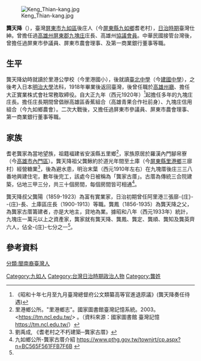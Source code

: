 {{noteTA
|1=zh-hans:庄; zh-hant:庄;
}}
[[File:Keng_Thian-kang.jpg|thumb]]

'''龔天降'''（{{bd|1891年|4月19日|1950年|9月12日}}），臺灣[[屏東市_(省轄市)|屏東市]][[九如鄉|九如區]]後庄人（今[[屏東縣|屏東縣]][[九如鄉|九如鄉]]耆老村），[[臺灣日治時期|日治時期]]臺灣仕紳。曾擔任過[[高雄州|高雄州]][[屏東郡|屏東郡]][[九塊庄|九塊庄]]庄長、高雄州[[協議會_(台灣日治時期)|協議會員]]。中華民國接管台灣後，曾擔任過屏東市參議員、屏東市農會理事、及第一商業銀行董事等職{{r|臺史}}。

== 生平 ==
龔天降幼時就讀於里港公學校（今里港國小），後就讀[[臺北州立臺北第一中學校|臺北中學]]（今[[建國中學|建國中學]]），之後考入日本[[明治大學|明治大學]]法科，1918年畢業後返回臺灣，後曾任職於[[高雄州廳|高雄州廳]]、擔任大正實業株式會社常務取締役。自大正九年（西元1920年）<ref name="#1">《昭和十年七月至九月臺灣總督府公文類纂高等官進退原議》(龔天降奏任待遇) </ref>起擔任多年的九塊庄庄長{{r|臺史}}。擔任庄長期間曾倡辦高雄區香蕉組合（高雄青果合作社前身）、九塊庄信用組合（今九如鄉農會）{{r|臺史}}。二次大戰後，又擔任過屏東市參議員、屏東市農會理事、第一商業銀行董事等職{{r|臺史}}。

== 家族 ==
耆老龔家為當地望族，祖籍褔建省安溪縣五里鄉<ref>里港鄉公所。"里港鄉志"。國家圖書館臺灣記憶系統。2003。<https://tm.ncl.edu.tw/> 。（資料來源：國家圖書館 臺灣記憶 https://tm.ncl.edu.tw/）{{Dead link}}</ref>，家族原居於羅漢內門腳帛寮（今[[高雄市|高雄市]][[內門區|內門區]]）。龔天降祖父龔鰍約於道光年間至土庫（今[[屏東縣|屏東縣]][[里港鄉|里港鄉]]三廍村）經營糖業<ref>劉禹成, 《耆老村之不朽建築─龔家古厝》</ref>，後為避水患，明治末葉（西元1910年左右）在九塊厝後庄三三八番地興建住宅，數年後完工，該處今日被稱為「龔家古厝」。古厝為傳統三合院建築，佔地三甲三分，共三十個房間，每個房間皆可相通<ref>九如鄉公所-龔家古厝介紹 https://www.pthg.gov.tw/townjrt/cp.aspx?n=BC565F561FFB7F6B {{Wayback|url=https://www.pthg.gov.tw/townjrt/cp.aspx?n=BC565F561FFB7F6B |date=20210901133759 }}</ref>。

龔天降叔父龔陽（1859-1923）為富有實業家，日治初期曾任阿里港三張廍-{庄}--{庄}-長、土庫區庄長（1900-1913）等職。龔鳳（1856-1935）為龔天降之父，為龔家古厝籌建者，亦是大地主，貸地為業。據昭和八年（西元1933年）統計，九塊庄一萬元以上之資產家，龔家就有龔天降、龔鳳、龔定、龔順、龔知及龔英齊六人，佔全-{庄}-七分之一<ref name="#1"/>。

==參考資料==
{{reflist|refs=
<ref name="臺史">{{cite book |title=《臺灣歷史辭典》 |date=2004-05-18 |publisher=遠流 |location=臺北市 |isbn=957-01-7430-7 |pages=1364頁}}</ref>
}}

[[Category:九如人|Category:九如人]]
[[分類:閩南裔臺灣人|分類:閩南裔臺灣人]]
[[Category:台灣日治時期政治人物|Category:台灣日治時期政治人物]]
[[Category:龔姓|Category:龔姓]]